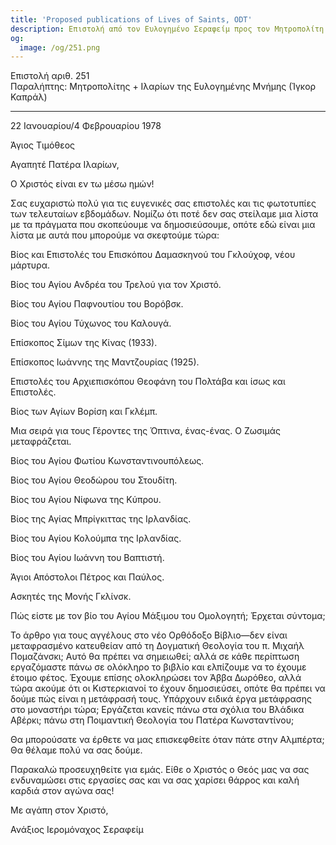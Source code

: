 ```yaml
---
title: 'Proposed publications of Lives of Saints, ODT'
description: Επιστολή από τον Ευλογημένο Σεραφείμ προς τον Μητροπολίτη + Ιλαρίωνα της Ευλογημένης Μνήμης.
og:
  image: /og/251.png
---
```


<div style={{textAlign:'right', fontFamily:'monospace'}}>Επιστολή αριθ. 251</div>
<div style={{textAlign:'left', fontFamily:'monospace'}}>Παραλήπτης: Μητροπολίτης + Ιλαρίων της Ευλογημένης Μνήμης (Ίγκορ Καπράλ)</div>

---

22 Ιανουαρίου/4 Φεβρουαρίου 1978

Άγιος Τιμόθεος

Αγαπητέ Πατέρα Ιλαρίων,

Ο Χριστός είναι εν τω μέσω ημών!

Σας ευχαριστώ πολύ για τις ευγενικές σας επιστολές και τις φωτοτυπίες των τελευταίων εβδομάδων. Νομίζω ότι ποτέ δεν σας στείλαμε μια λίστα με τα πράγματα που σκοπεύουμε να δημοσιεύσουμε, οπότε εδώ είναι μια λίστα με αυτά που μπορούμε να σκεφτούμε τώρα:

Βίος και Επιστολές του Επισκόπου Δαμασκηνού του Γκλούχοφ, νέου μάρτυρα.

Βίος του Αγίου Ανδρέα του Τρελού για τον Χριστό.

Βίος του Αγίου Παφνουτίου του Βορόβσκ.

Βίος του Αγίου Τύχωνος του Καλουγά.

Επίσκοπος Σίμων της Κίνας (1933).

Επίσκοπος Ιωάννης της Μαντζουρίας (1925).

Επιστολές του Αρχιεπισκόπου Θεοφάνη του Πολτάβα και ίσως και Επιστολές.

Βίος των Αγίων Βορίση και Γκλέμπ.

Μια σειρά για τους Γέροντες της Όπτινα, ένας-ένας. Ο Ζωσιμάς μεταφράζεται.

Βίος του Αγίου Φωτίου Κωνσταντινουπόλεως.

Βίος του Αγίου Θεοδώρου του Στουδίτη.

Βίος του Αγίου Νίφωνα της Κύπρου.

Βίος της Αγίας Μπρίγκιττας της Ιρλανδίας.

Βίος του Αγίου Κολούμπα της Ιρλανδίας.

Βίος του Αγίου Ιωάννη του Βαπτιστή.

Άγιοι Απόστολοι Πέτρος και Παύλος.

Ασκητές της Μονής Γκλίνσκ.

Πώς είστε με τον βίο του Αγίου Μάξιμου του Ομολογητή; Έρχεται σύντομα;

Το άρθρο για τους αγγέλους στο νέο Ορθόδοξο Βίβλιο—δεν είναι μεταφρασμένο κατευθείαν από τη Δογματική Θεολογία του π. Μιχαήλ Πομαζάνσκι; Αυτό θα πρέπει να σημειωθεί; αλλά σε κάθε περίπτωση εργαζόμαστε πάνω σε ολόκληρο το βιβλίο και ελπίζουμε να το έχουμε έτοιμο φέτος. Έχουμε επίσης ολοκληρώσει τον Άββα Δωρόθεο, αλλά τώρα ακούμε ότι οι Κιστερκιανοί το έχουν δημοσιεύσει, οπότε θα πρέπει να δούμε πώς είναι η μετάφρασή τους. Υπάρχουν ειδικά έργα μετάφρασης στο μοναστήρι τώρα; Εργάζεται κανείς πάνω στα σχόλια του Βλάδικα Αβέρκι; πάνω στη Ποιμαντική Θεολογία του Πατέρα Κωνσταντίνου;

Θα μπορούσατε να έρθετε να μας επισκεφθείτε όταν πάτε στην Αλμπέρτα; Θα θέλαμε πολύ να σας δούμε.

Παρακαλώ προσευχηθείτε για εμάς. Είθε ο Χριστός ο Θεός μας να σας ενδυναμώσει στις εργασίες σας και να σας χαρίσει θάρρος και καλή καρδιά στον αγώνα σας!

Με αγάπη στον Χριστό,

Ανάξιος Ιερομόναχος Σεραφείμ